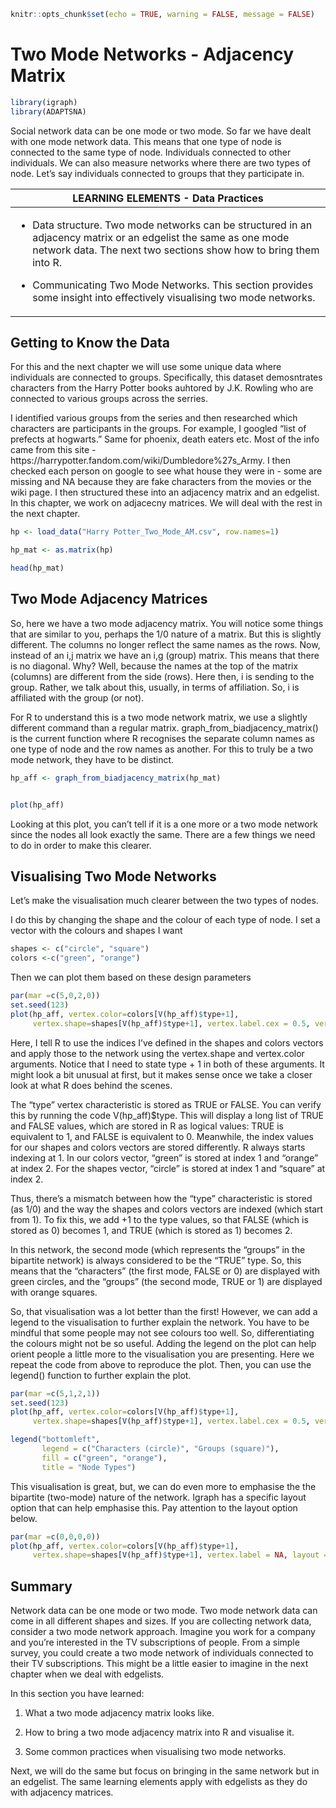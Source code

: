 ```{r setup, include=FALSE}
knitr::opts_chunk$set(echo = TRUE, warning = FALSE, message = FALSE)
```

# Two Mode Networks - Adjacency Matrix

```{r}
library(igraph)
library(ADAPTSNA)
```

Social network data can be one mode or two mode. So far we have dealt with one mode network data. This means that one type of node is connected to the same type of node. Individuals connected to other individuals. We can also measure networks where there are two types of node. Let's say individuals connected to groups that they participate in.

+---------------------------------------------------------------------------------------------------------------------------------------------------------------------------------------+
| LEARNING ELEMENTS - Data Practices                                                                                                                                                    |
+=======================================================================================================================================================================================+
| -   Data structure. Two mode networks can be structured in an adjacency matrix or an edgelist the same as one mode network data. The next two sections show how to bring them into R. |
|                                                                                                                                                                                       |
| -   Communicating Two Mode Networks. This section provides some insight into effectively visualising two mode networks.                                                               |
+---------------------------------------------------------------------------------------------------------------------------------------------------------------------------------------+

## Getting to Know the Data

For this and the next chapter we will use some unique data where individuals are connected to groups. Specifically, this dataset demosntrates characters from the Harry Potter books auhtored by J.K. Rowling who are connected to various groups across the serries.

I identified various groups from the series and then researched which characters are participants in the groups. For example, I googled "list of prefects at hogwarts." Same for phoenix, death eaters etc. Most of the info came from this site - https://harrypotter.fandom.com/wiki/Dumbledore%27s_Army. I then checked each person on google to see what house they were in - some are missing and NA because they are fake characters from the movies or the wiki page. I then structured these into an adjacency matrix and an edgelist. In this chapter, we work on adjacecny matrices. We will deal with the rest in the next chapter.

```{r}
hp <- load_data("Harry Potter_Two_Mode_AM.csv", row.names=1)

hp_mat <- as.matrix(hp)

head(hp_mat)
```

## Two Mode Adjacency Matrices

So, here we have a two mode adjacency matrix. You will notice some things that are similar to you, perhaps the 1/0 nature of a matrix. But this is slightly different. The columns no longer reflect the same names as the rows. Now, instead of an i,j matrix we have an i,g (group) matrix. This means that there is no diagonal. Why? Well, because the names at the top of the matrix (columns) are different from the side (rows). Here then, i is sending to the group. Rather, we talk about this, usually, in terms of affiliation. So, i is affiliated with the group (or not).

For R to understand this is a two mode network matrix, we use a slightly different command than a regular matrix. graph_from_biadjacency_matrix() is the current function where R recognises the separate column names as one type of node and the row names as another. For this to truly be a two mode network, they have to be distinct.

```{r}
hp_aff <- graph_from_biadjacency_matrix(hp_mat)


plot(hp_aff)
```

Looking at this plot, you can't tell if it is a one more or a two mode network since the nodes all look exactly the same. There are a few things we need to do in order to make this clearer.

## Visualising Two Mode Networks

Let's make the visualisation much clearer between the two types of nodes.

I do this by changing the shape and the colour of each type of node. I set a vector with the colours and shapes I want

```{r}
shapes <- c("circle", "square")
colors <-c("green", "orange")
```

Then we can plot them based on these design parameters

```{r}
par(mar =c(5,0,2,0))
set.seed(123)
plot(hp_aff, vertex.color=colors[V(hp_aff)$type+1],
     vertex.shape=shapes[V(hp_aff)$type+1], vertex.label.cex = 0.5, vertex.size = 7, main = "Harry Potter", sub = "Characters Connected to Groups")
```

Here, I tell R to use the indices I’ve defined in the shapes and colors vectors and apply those to the network using the vertex.shape and vertex.color arguments. Notice that I need to state type + 1 in both of these arguments. It might look a bit unusual at first, but it makes sense once we take a closer look at what R does behind the scenes.

The "type" vertex characteristic is stored as TRUE or FALSE. You can verify this by running the code V(hp_aff)\$type. This will display a long list of TRUE and FALSE values, which are stored in R as logical values: TRUE is equivalent to 1, and FALSE is equivalent to 0. Meanwhile, the index values for our shapes and colors vectors are stored differently. R always starts indexing at 1. In our colors vector, "green" is stored at index 1 and "orange" at index 2. For the shapes vector, "circle" is stored at index 1 and "square" at index 2.

Thus, there’s a mismatch between how the "type" characteristic is stored (as 1/0) and the way the shapes and colors vectors are indexed (which start from 1). To fix this, we add +1 to the type values, so that FALSE (which is stored as 0) becomes 1, and TRUE (which is stored as 1) becomes 2.

In this network, the second mode (which represents the "groups" in the bipartite network) is always considered to be the "TRUE" type. So, this means that the "characters" (the first mode, FALSE or 0) are displayed with green circles, and the "groups" (the second mode, TRUE or 1) are displayed with orange squares.

So, that visualisation was a lot better than the first! However, we can add a legend to the visualisation to further explain the network. You have to be mindful that some people may not see colours too well. So, differentiating the colours might not be so useful. Adding the legend on the plot can help orient people a little more to the visualisation you are presenting. Here we repeat the code from above to reproduce the plot. Then, you can use the legend() function to further explain the plot.

```{r}
par(mar =c(5,1,2,1))
set.seed(123)
plot(hp_aff, vertex.color=colors[V(hp_aff)$type+1],
     vertex.shape=shapes[V(hp_aff)$type+1], vertex.label.cex = 0.5, vertex.size = 7, main = "Harry Potter", sub = "Characters Connected to Groups")

legend("bottomleft", 
       legend = c("Characters (circle)", "Groups (square)"), 
       fill = c("green", "orange"), 
       title = "Node Types")
```

This visualisation is great, but, we can do even more to emphasise the the bipartite (two-mode) nature of the network. Igraph has a specific layout option that can help emphasise this. Pay attention to the layout option below.

```{r}
par(mar =c(0,0,0,0))
plot(hp_aff, vertex.color=colors[V(hp_aff)$type+1],
     vertex.shape=shapes[V(hp_aff)$type+1], vertex.label = NA, layout = layout_as_bipartite(hp_aff))
```

## Summary

Network data can be one mode or two mode. Two mode network data can come in all different shapes and sizes. If you are collecting network data, consider a two mode network approach. Imagine you work for a company and you're interested in the TV subscriptions of people. From a simple survey, you could create a two mode network of individuals connected to their TV subscriptions. This might be a little easier to imagine in the next chapter when we deal with edgelists.

In this section you have learned:

1.  What a two mode adjacency matrix looks like.

2.  How to bring a two mode adjacency matrix into R and visualise it.

3.  Some common practices when visualising two mode networks.

Next, we will do the same but focus on bringing in the same network but in an edgelist. The same learning elements apply with edgelists as they do with adjacency matrices.
